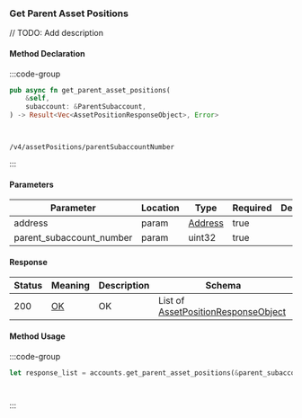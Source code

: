 ### Get Parent Asset Positions

// TODO: Add description

#### Method Declaration

:::code-group

```rust [Rust]
pub async fn get_parent_asset_positions(
    &self,
    subaccount: &ParentSubaccount,
) -> Result<Vec<AssetPositionResponseObject>, Error>
```

```python [Python]

```

```typescript [TypeScript]

```

```url [API]
/v4/assetPositions/parentSubaccountNumber
```

:::

#### Parameters

| Parameter | Location | Type  | Required | Description |
| --------- | -------- | ----- | -------- | ----------- |
| address | param | [Address] | true | |
| parent_subaccount_number | param | uint32 | true | |

#### Response

| Status | Meaning | Description | Schema |
| ------ | ------- | ----------- | ------ |
| 200 | [OK] | OK | List of [AssetPositionResponseObject] |

#### Method Usage

:::code-group

```rust [Rust]
let response_list = accounts.get_parent_asset_positions(&parent_subaccount).await?;
```

```python [Python]

```

```typescript [TypeScript]

```

:::

[Address]: /types/address
[AssetPositionResponseObject]: /types/asset_position_response_object
[OK]: /types/OK

